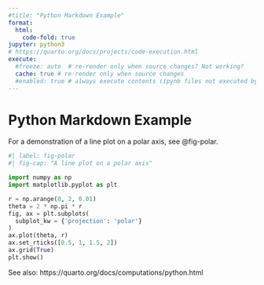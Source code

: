 ```yaml
---
#title: "Python Markdown Example"
format:
  html:
    code-fold: true
jupyter: python3
# https://quarto.org/docs/projects/code-execution.html
execute:
  #freeze: auto  # re-render only when source changes? Not working?
  cache: true # re-render only when source changes
  #enabled: true # always execute contents (ipynb files not executed by default)
---
```


# Python Markdown Example

For a demonstration of a line plot on a polar axis, see @fig-polar.

```python
#| label: fig-polar
#| fig-cap: "A line plot on a polar axis"

import numpy as np
import matplotlib.pyplot as plt

r = np.arange(0, 2, 0.01)
theta = 2 * np.pi * r
fig, ax = plt.subplots(
  subplot_kw = {'projection': 'polar'}
)
ax.plot(theta, r)
ax.set_rticks([0.5, 1, 1.5, 2])
ax.grid(True)
plt.show()
```


See also: https://quarto.org/docs/computations/python.html
